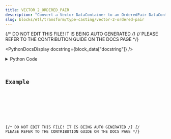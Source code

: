 ```yaml
---
title: VECTOR_2_ORDERED_PAIR
description: "Convert a Vector DataContainer to an OrderedPair DataContainer."
slug: blocks/etl/transform/type-casting/vector-2-ordered-pair
---
```


{/* DO NOT EDIT THIS FILE! IT IS BEING AUTO GENERATED */}
{/* PLEASE REFER TO THE CONTRIBUTION GUIDE ON THE DOCS PAGE */}


<PythonDocsDisplay docstring={block_data["docstring"]} />
<details>
<summary>Python Code</summary>



<Code code={pythonCode} lang="py" wrap theme="dracula" />

[Find this Flojoy Block on GitHub](https://github.com/flojoy-ai/blocks/blob/main/blocks/ETL/TRANSFORM/TYPE_CASTING/VECTOR_2_ORDERED_PAIR/VECTOR_2_ORDERED_PAIR.py)

</details>

## Example


<GetHelpWidget />


<AppDisplay app={app} blockName="VECTOR_2_ORDERED_PAIR" client:visible />


<Example />

{/* DO NOT EDIT THIS FILE! IT IS BEING AUTO GENERATED */}
{/* PLEASE REFER TO THE CONTRIBUTION GUIDE ON THE DOCS PAGE */}
